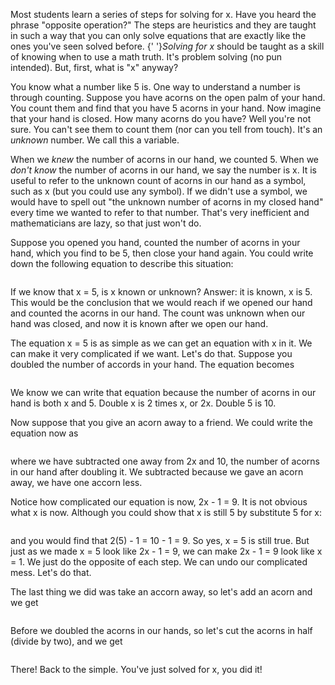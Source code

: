 
<Lesson course = "Algebra" lesson = "1" title = "Solve for x" author = "Caleb Ignace" date = "July 3, 2023">

Most students learn a series of steps for solving for x.
Have you heard the phrase "opposite operation?"
The steps are heuristics and they are taught in such a way that you can only solve equations that are exactly like the ones you've seen solved before.
{' '}<i>Solving for x</i> should be taught as a skill of knowing when to use a math truth.
It's problem solving (no pun intended). But, first, what is "x" anyway?

You know what a number like 5 is.
One way to understand a number is through counting.
Suppose you have acorns on the open palm of your hand.
You count them and find that you have 5 acorns in your hand.
Now imagine that your hand is closed. How many acorns do you have?
Well you're not sure.
You can't see them to count them (nor can you tell from touch).
It's an <i>unknown</i> number. We call this a variable.

When we <i>knew</i> the number of acorns in our hand, we counted 5.
When we <i>don't know</i> the number of acorns in our hand, we say the number is x.
It is useful to refer to the unknown count of acorns in our hand as a symbol, such as x (but you could use any symbol).
If we didn't use a symbol, we would have to spell out "the unknown number of acorns in my closed hand" every time we wanted to refer to that number.
That's very inefficient and mathematicians are lazy, so that just won't do.

Suppose you opened you hand, counted the number of acorns in your hand, which you find to be 5, then close your hand again.
You could write down the following equation to describe this situation:

<Math>
  x = 5
</Math>

If we know that x = 5, is x known or unknown? Answer: it is known, x is 5.
This would be the conclusion that we would reach if we opened our hand and counted the acorns in our hand.
The count was unknown when our hand was closed, and now it is known after we open our hand.

The equation x = 5 is as simple as we can get an equation with x in it.
We can make it very complicated if we want. Let's do that.
Suppose you doubled the number of accords in your hand. The equation becomes

<Math>
  2x = 10
</Math>

We know we can write that equation because the number of acorns in our hand is both x and 5.
Double x is 2 times x, or 2x.
Double 5 is 10.

Now suppose that you give an acorn away to a friend. We could write the equation now as

<Math>
  2x - 1 = 9,
</Math>

where we have subtracted one away from 2x and 10, the number of acorns in our hand after doubling it.
We subtracted because we gave an acorn away, we have one accorn less.

Notice how complicated our equation is now, 2x - 1 = 9. It is not obvious what x is now.
Although you could show that x is still 5 by substitute 5 for x:

<Math>
  2(5) - 1 = 9,
</Math>

and you would find that 2(5) - 1 = 10 - 1 = 9. So yes, x = 5 is still true.
But just as we made x = 5 look like 2x - 1 = 9, we can make 2x - 1 = 9 look like x = 1.
We just do the opposite of each step. We can undo our complicated mess. Let's do that.

The last thing we did was take an accorn away, so let's add an acorn and we get

<Math>
  2x = 10
</Math>

Before we doubled the acorns in our hands, so let's cut the acorns in half (divide by two), and we get

<Math>
  x = 5
</Math>

There! Back to the simple. You've just solved for x, you did it!

</Lesson>
